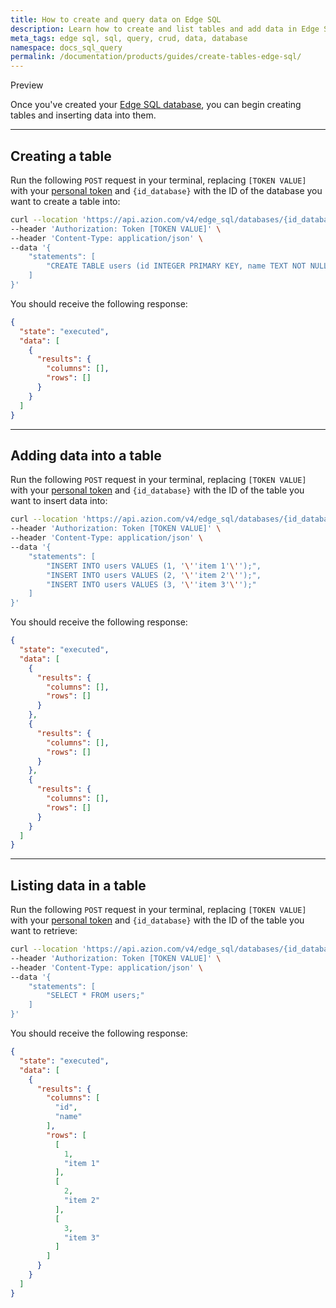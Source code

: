 ```yaml
---
title: How to create and query data on Edge SQL
description: Learn how to create and list tables and add data in Edge SQL databases using the Azion REST API.
meta_tags: edge sql, sql, query, crud, data, database
namespace: docs_sql_query
permalink: /documentation/products/guides/create-tables-edge-sql/
---
```



<Tag severity="info" client:only="vue">
  Preview
</Tag>

Once you've created your [Edge SQL database](/en/documentation/products/guides/manage-databases-edge-sql/), you can begin creating tables and inserting data into them.

<LinkButton link="/en/documentation/products/store/edge-sql/" label="go to Edge SQL reference" outlined />

---

## Creating a table

Run the following `POST` request in your terminal, replacing `[TOKEN VALUE]` with your [personal token](/en/documentation/products/guides/personal-tokens/) and `{id_database}` with the ID of the database you want to create a table into:

```bash
curl --location 'https://api.azion.com/v4/edge_sql/databases/{id_database}/query' \
--header 'Authorization: Token [TOKEN VALUE]' \
--header 'Content-Type: application/json' \
--data '{
    "statements": [
        "CREATE TABLE users (id INTEGER PRIMARY KEY, name TEXT NOT NULL);"
    ]
}'
```

You should receive the following response:

```json
{
  "state": "executed",
  "data": [
    {
      "results": {
        "columns": [],
        "rows": []
      }
    }
  ]
}
```

---

## Adding data into a table

Run the following `POST` request in your terminal, replacing `[TOKEN VALUE]` with your [personal token](/en/documentation/products/guides/personal-tokens/) and `{id_database}` with the ID of the table you want to insert data into:

```bash
curl --location 'https://api.azion.com/v4/edge_sql/databases/{id_database}/query' \
--header 'Authorization: Token [TOKEN VALUE]' \
--header 'Content-Type: application/json' \
--data '{
    "statements": [
        "INSERT INTO users VALUES (1, '\''item 1'\'');",
        "INSERT INTO users VALUES (2, '\''item 2'\'');",
        "INSERT INTO users VALUES (3, '\''item 3'\'');"
    ]
}'
```

You should receive the following response:

```json
{
  "state": "executed",
  "data": [
    {
      "results": {
        "columns": [],
        "rows": []
      }
    },
    {
      "results": {
        "columns": [],
        "rows": []
      }
    },
    {
      "results": {
        "columns": [],
        "rows": []
      }
    }
  ]
}
```

---

## Listing data in a table

Run the following `POST` request in your terminal, replacing `[TOKEN VALUE]` with your [personal token](/en/documentation/products/guides/personal-tokens/) and `{id_database}` with the ID of the table you want to retrieve:

```bash
curl --location 'https://api.azion.com/v4/edge_sql/databases/{id_database}/query' \
--header 'Authorization: Token [TOKEN VALUE]' \
--header 'Content-Type: application/json' \
--data '{
    "statements": [
        "SELECT * FROM users;"
    ]
}'
```

You should receive the following response:

```json
{
  "state": "executed",
  "data": [
    {
      "results": {
        "columns": [
          "id",
          "name"
        ],
        "rows": [
          [
            1,
            "item 1"
          ],
          [
            2,
            "item 2"
          ],
          [
            3,
            "item 3"
          ]
        ]
      }
    }
  ]
}
```




